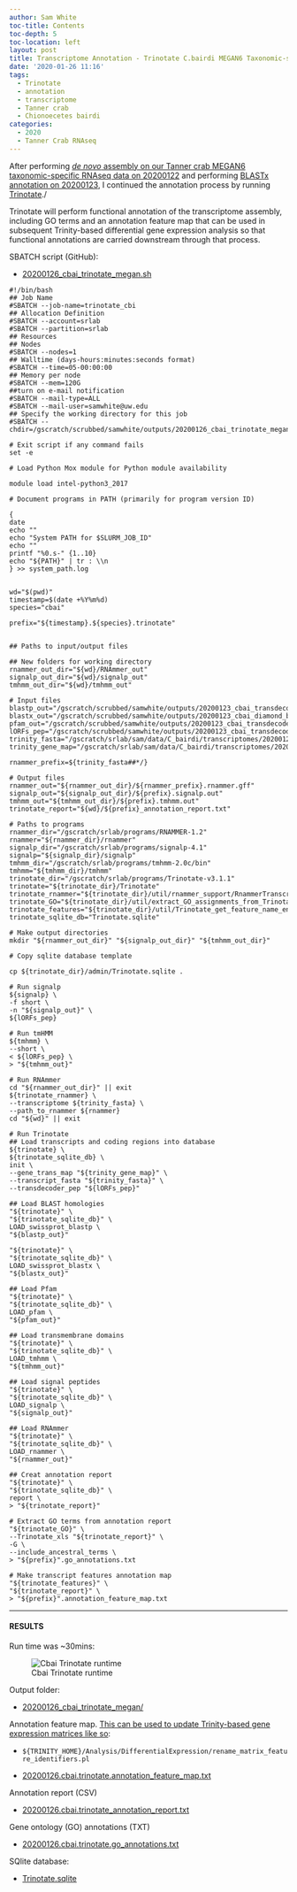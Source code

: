 ```yaml
---
author: Sam White
toc-title: Contents
toc-depth: 5
toc-location: left
layout: post
title: Transcriptome Annotation - Trinotate C.bairdi MEGAN6 Taxonomic-specific Trinity Assembly on Mox
date: '2020-01-26 11:16'
tags:
  - Trinotate
  - annotation
  - transcriptome
  - Tanner crab
  - Chionoecetes bairdi
categories:
  - 2020
  - Tanner Crab RNAseq
---
```

After performing [_de novo_ assembly on our Tanner crab MEGAN6 taxonomic-specific RNAseq data on 20200122](https://robertslab.github.io/sams-notebook/posts/2020/2020-01-22-Transcriptome-Assembly-C.bairdi-with-MEGAN6-Taxonomy-specific-Reads-with-Trinity-on-Mox/) and performing [BLASTx annotation on 20200123](https://robertslab.github.io/sams-notebook/2020/01/23/Transcriptome-Annotation-C.bairdi-MEGAN-Trinity-Assembly-Using-DIAMOND-BLASTx-on-Mox/), I continued the annotation process by running [Trinotate](https://github.com/Trinotate/Trinotate.github.io/wiki)./

Trinotate will perform functional annotation of the transcriptome assembly, including GO terms and an annotation feature map that can be used in subsequent Trinity-based differential gene expression analysis so that functional annotations are carried downstream through that process.

SBATCH script (GitHub):

- [20200126_cbai_trinotate_megan.sh](https://github.com/RobertsLab/sams-notebook/blob/master/sbatch_scripts/20200126_cbai_trinotate_megan.sh)

```shell
#!/bin/bash
## Job Name
#SBATCH --job-name=trinotate_cbi
## Allocation Definition
#SBATCH --account=srlab
#SBATCH --partition=srlab
## Resources
## Nodes
#SBATCH --nodes=1
## Walltime (days-hours:minutes:seconds format)
#SBATCH --time=05-00:00:00
## Memory per node
#SBATCH --mem=120G
##turn on e-mail notification
#SBATCH --mail-type=ALL
#SBATCH --mail-user=samwhite@uw.edu
## Specify the working directory for this job
#SBATCH --chdir=/gscratch/scrubbed/samwhite/outputs/20200126_cbai_trinotate_megan

# Exit script if any command fails
set -e

# Load Python Mox module for Python module availability

module load intel-python3_2017

# Document programs in PATH (primarily for program version ID)

{
date
echo ""
echo "System PATH for $SLURM_JOB_ID"
echo ""
printf "%0.s-" {1..10}
echo "${PATH}" | tr : \\n
} >> system_path.log


wd="$(pwd)"
timestamp=$(date +%Y%m%d)
species="cbai"

prefix="${timestamp}.${species}.trinotate"


## Paths to input/output files

## New folders for working directory
rnammer_out_dir="${wd}/RNAmmer_out"
signalp_out_dir="${wd}/signalp_out"
tmhmm_out_dir="${wd}/tmhmm_out"

# Input files
blastp_out="/gscratch/scrubbed/samwhite/outputs/20200123_cbai_transdecoder_megan/blastp_out/20200123.cbai.blastp.outfmt6"
blastx_out="/gscratch/scrubbed/samwhite/outputs/20200123_cbai_diamond_blastx_megan/20200122.C_bairdi.megan.Trinity.blastx.outfmt6"
pfam_out="/gscratch/scrubbed/samwhite/outputs/20200123_cbai_transdecoder_megan/pfam_out/20200123.cbai.pfam.domtblout"
lORFs_pep="/gscratch/scrubbed/samwhite/outputs/20200123_cbai_transdecoder_megan/20200122.C_bairdi.megan.Trinity.fasta.transdecoder_dir/longest_orfs.pep"
trinity_fasta="/gscratch/srlab/sam/data/C_bairdi/transcriptomes/20200122.C_bairdi.megan.Trinity.fasta"
trinity_gene_map="/gscratch/srlab/sam/data/C_bairdi/transcriptomes/20200122.C_bairdi.megan.Trinity.fasta.gene_trans_map"

rnammer_prefix=${trinity_fasta##*/}

# Output files
rnammer_out="${rnammer_out_dir}/${rnammer_prefix}.rnammer.gff"
signalp_out="${signalp_out_dir}/${prefix}.signalp.out"
tmhmm_out="${tmhmm_out_dir}/${prefix}.tmhmm.out"
trinotate_report="${wd}/${prefix}_annotation_report.txt"

# Paths to programs
rnammer_dir="/gscratch/srlab/programs/RNAMMER-1.2"
rnammer="${rnammer_dir}/rnammer"
signalp_dir="/gscratch/srlab/programs/signalp-4.1"
signalp="${signalp_dir}/signalp"
tmhmm_dir="/gscratch/srlab/programs/tmhmm-2.0c/bin"
tmhmm="${tmhmm_dir}/tmhmm"
trinotate_dir="/gscratch/srlab/programs/Trinotate-v3.1.1"
trinotate="${trinotate_dir}/Trinotate"
trinotate_rnammer="${trinotate_dir}/util/rnammer_support/RnammerTranscriptome.pl"
trinotate_GO="${trinotate_dir}/util/extract_GO_assignments_from_Trinotate_xls.pl"
trinotate_features="${trinotate_dir}/util/Trinotate_get_feature_name_encoding_attributes.pl"
trinotate_sqlite_db="Trinotate.sqlite"

# Make output directories
mkdir "${rnammer_out_dir}" "${signalp_out_dir}" "${tmhmm_out_dir}"

# Copy sqlite database template

cp ${trinotate_dir}/admin/Trinotate.sqlite .

# Run signalp
${signalp} \
-f short \
-n "${signalp_out}" \
${lORFs_pep}

# Run tmHMM
${tmhmm} \
--short \
< ${lORFs_pep} \
> "${tmhmm_out}"

# Run RNAmmer
cd "${rnammer_out_dir}" || exit
${trinotate_rnammer} \
--transcriptome ${trinity_fasta} \
--path_to_rnammer ${rnammer}
cd "${wd}" || exit

# Run Trinotate
## Load transcripts and coding regions into database
${trinotate} \
${trinotate_sqlite_db} \
init \
--gene_trans_map "${trinity_gene_map}" \
--transcript_fasta "${trinity_fasta}" \
--transdecoder_pep "${lORFs_pep}"

## Load BLAST homologies
"${trinotate}" \
"${trinotate_sqlite_db}" \
LOAD_swissprot_blastp \
"${blastp_out}"

"${trinotate}" \
"${trinotate_sqlite_db}" \
LOAD_swissprot_blastx \
"${blastx_out}"

## Load Pfam
"${trinotate}" \
"${trinotate_sqlite_db}" \
LOAD_pfam \
"${pfam_out}"

## Load transmembrane domains
"${trinotate}" \
"${trinotate_sqlite_db}" \
LOAD_tmhmm \
"${tmhmm_out}"

## Load signal peptides
"${trinotate}" \
"${trinotate_sqlite_db}" \
LOAD_signalp \
"${signalp_out}"

## Load RNAmmer
"${trinotate}" \
"${trinotate_sqlite_db}" \
LOAD_rnammer \
"${rnammer_out}"

## Creat annotation report
"${trinotate}" \
"${trinotate_sqlite_db}" \
report \
> "${trinotate_report}"

# Extract GO terms from annotation report
"${trinotate_GO}" \
--Trinotate_xls "${trinotate_report}" \
-G \
--include_ancestral_terms \
> "${prefix}".go_annotations.txt

# Make transcript features annotation map
"${trinotate_features}" \
"${trinotate_report}" \
> "${prefix}".annotation_feature_map.txt
```


---

#### RESULTS

Run time was ~30mins:

![Cbai Trinotate runtime](https://github.com/RobertsLab/sams-notebook/blob/master/images/screencaps/20200126_cbai_trinotate_megan_runtime.png?raw=true)

Output folder:

- [20200126_cbai_trinotate_megan/](https://gannet.fish.washington.edu/Atumefaciens/20200126_cbai_trinotate_megan/)


Annotation feature map. [This can be used to update Trinity-based gene expression matrices like so](https://github.com/trinityrnaseq/trinityrnaseq/wiki/Functional-Annotation-of-Transcripts):

- ```${TRINITY_HOME}/Analysis/DifferentialExpression/rename_matrix_feature_identifiers.pl```

- [20200126.cbai.trinotate.annotation_feature_map.txt](https://gannet.fish.washington.edu/Atumefaciens/20200126_cbai_trinotate_megan/20200126.cbai.trinotate.annotation_feature_map.txt)

Annotation report (CSV)

- [20200126.cbai.trinotate_annotation_report.txt](https://gannet.fish.washington.edu/Atumefaciens/20200126_cbai_trinotate_megan/20200126.cbai.trinotate_annotation_report.txt)

Gene ontology (GO) annotations (TXT)

- [20200126.cbai.trinotate.go_annotations.txt](https://gannet.fish.washington.edu/Atumefaciens/20200126_cbai_trinotate_megan/20200126.cbai.trinotate.go_annotations.txt)

SQlite database:

- [Trinotate.sqlite](https://gannet.fish.washington.edu/Atumefaciens/20200126_cbai_trinotate_megan/Trinotate.sqlite)

